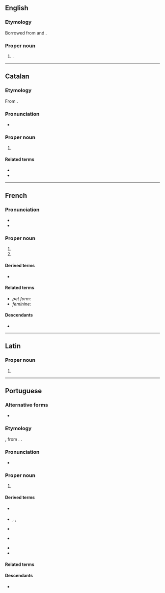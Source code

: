 ==English==

===Etymology===
Borrowed from {{bor|en|fr|Alexandre}} and {{bor|en|pt|Alexandre}}.

===Proper noun===
{{en-proper noun}}

# {{given name|en|male|from=French|from2=Portuguese|eq=Alexander}}.

----

==Catalan==
{{wikipedia|Alexandre (nom)|lang=ca}}

===Etymology===
From {{der|ca|grc|Ἀλέξανδρος}}.

===Pronunciation===
* {{ca-IPA|aleksandre}}

===Proper noun===
{{ca-proper noun|m}}

# {{given name|ca|male|eq=Alexander|from=Ancient Greek}}

====Related terms====
* {{l|ca|Àlex}}
* {{l|ca|Alexandra}}

----

==French==

===Pronunciation===
* {{fr-IPA}}<!-- frwikt does not list a pronunciation with /gz/ -->
* {{audio|fr|Fr-Alexandre.ogg|audio}}

===Proper noun===
{{fr-proper noun|m}}

# {{given name|fr|male|eq=Alexander}}
# {{surname|fr}}

====Derived terms====
* {{l|fr|Alexandre le Grand}}

====Related terms====
* ''pet form'': {{l|fr|Alex}}
* ''feminine'': {{l|fr|Alexandra}}

====Descendants====
* {{desc|bor=1|br|Aleksandr|Alesant}}

----

==Latin==

===Proper noun===
{{la-proper noun-form|Alexandre}}

# {{inflection of|la|Alexander||voc|s}}

----

==Portuguese==
{{wikipedia|lang=pt}}

===Alternative forms===
* {{alt|pt|Alexandro}}

===Etymology===
{{bor+|pt|la|Alexander}}, from {{der|pt|grc|Ἀλέξανδρος}}. {{doublet|pt|Alessandro|Alexander}}.

===Pronunciation===
{{pt-IPA|[x:sh]}}
* {{hyph|pt|A|le|xan|dre}}

===Proper noun===
{{pt-proper noun|m}}

# {{given name|pt|male|eq=Alexander}}

====Derived terms====
* {{l|pt|Alexandra}} {{q|feminine equivalent}}
* {{l|pt|Alê}}, {{l|pt|Xande}}, {{l|pt|Xandre}} {{q|pet forms}}
* {{l|pt|Alexandrinho|pos=diminutive}}
* {{l|pt|Alexandrão|pos=augmentative}} {{q|rare}}
* {{l|pt|Alexandre o Grande}}
* {{l|pt|alexandrino}}

====Related terms====
{{rel3|pt|Aleixo|Alessandro|Alex|Alexander|Alexandria|Alexandro|Alexandrópolis}}

====Descendants====
* {{desc|bor=1|vi|Alexanđê}}